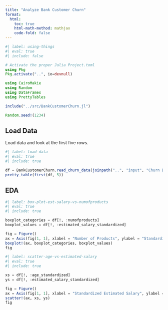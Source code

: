 ```yaml
---
title: "Analyze Bank Customer Churn"
format:
  html:
    toc: true
    html-math-method: mathjax
    code-fold: false
---
```


```julia
#| label: using-things
#| eval: true
#| include: false

# Activate the proper Julia Project.toml
using Pkg
Pkg.activate("..", io=devnull)

using CairoMakie
using Random
using DataFrames
using PrettyTables

include("../src/BankCustomerChurn.jl")

Random.seed!(1234)
```

## Load Data

Load data and look at the first five rows.

```julia
#| label: load-data
#| eval: true
#| include: true

df = BankCustomerChurn.read_churn_data(joinpath("..", "input", "Churn Data.csv"))
pretty_table(first(df, 5))
```

## EDA 

```julia
#| label: box-plot-est-salary-vs-numofproducts
#| eval: true
#| include: true

boxplot_categories = df[!, :numofproducts]
boxplot_values = df[!, :estimated_salary_standardized]

fig = Figure()
ax = Axis(fig[1, 1], xlabel = "Number of Products", ylabel = "Standardized Estimated Salary", title = "Standardized Estimated Salary vs Number of Products", titlealign = :left, titlesize = 18)
boxplot!(ax, boxplot_categories, boxplot_values)
fig
```



```julia
#| label: scatter-age-vs-estimated-salary
#| eval: true
#| include: true

xs = df[!, :age_standardized]
ys = df[!, :estimated_salary_standardized]

fig = Figure()
ax = Axis(fig[1, 1], xlabel = "Standardized Estimated Salary", ylabel = "Account Age", title = "Account Age vs Standardized Estimated Salary", titlealign = :left, titlesize = 18)
scatter!(ax, xs, ys)
fig
```
